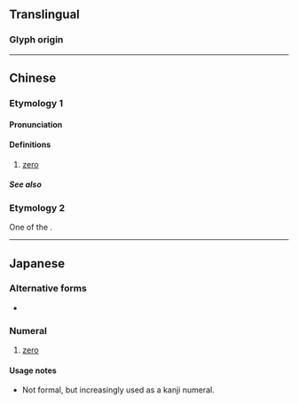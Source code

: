 {{character info/new}}
{{also|Appendix:Variations of "o"|0}}
{{commonscat}}
==Translingual==

===Glyph origin===
{{rfe|lang=mul}}

{{attention|mul}}

----

==Chinese==
===Etymology 1===
{{zh-forms|alt=零}}

====Pronunciation====
{{zh-pron
|m=líng
|c=ling4
|h=pfs=làng
|mn=lêng
|w=3lin
|ma=y
|cat=num
}}

====Definitions====
{{zh-hanzi}}

# [[zero]]

=====See also=====
{{Chinese-numbers}}
===Etymology 2===
One of the {{w|Chinese characters of Empress Wu}}.
{{zh-see|星|v}}
{{zh-cat|Beginning}}
{{cln|zh|cardinal numbers|digits|numeral symbols|numerals}}

----

==Japanese==

===Alternative forms===
* {{ja-l|零}}

===Numeral===
{{ja-pos|numeral|ゼロ|れい}}

# [[zero]]
#: {{ux|ja|二'''〇〇'''七年七月二三日|July the 23rd, 2007}}

====Usage notes====
* Not formal, but increasingly used as a kanji numeral.

{{cln|ja|numeral symbols|sort=0}}